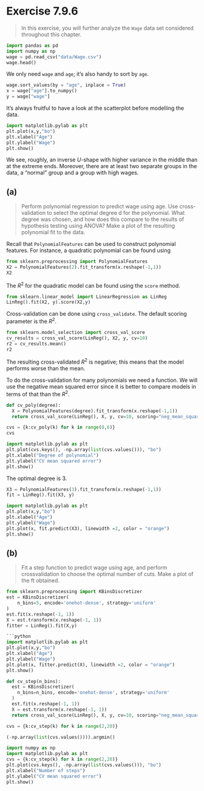 # Exercise 7.9.6
> In this exercise, you will further analyze the `Wage` data set considered throughout this chapter.

```python
import pandas as pd
import numpy as np
wage = pd.read_csv("data/Wage.csv")
wage.head()
```

We only need `wage` and `age`; it's also handy to sort by `age`.

```python
wage.sort_values(by = "age", inplace = True)
x = wage["age"].to_numpy()
y = wage["wage"]
```


It's always fruitful to have a look at the scatterplot before modelling the data.
```python
import matplotlib.pylab as plt
plt.plot(x,y,"bo")
plt.xlabel("Age")
plt.ylabel("Wage")
plt.show()
```
We see, roughly, an inverse $U$-shape with higher variance in the middle than at the extreme ends. Moreover, there are at least two separate groups in the data, a "normal" group and a group with high wages.

## (a)
> Perform polynomial regression to predict wage using age. Use cross-validation to select the optimal degree d for the polynomial. What degree was chosen, and how does this compare to the results of hypothesis testing using ANOVA? Make a plot of the resulting polynomial fit to the data.

Recall that `PolynomialFeatures` can be used to construct polynomial features. For instance, a quadratic polynomial can be found using
```python
from sklearn.preprocessing import PolynomialFeatures
X2 = PolynomialFeatures(2).fit_transform(x.reshape(-1,1))
X2
```

The $R^2$ for the quadratic model can be found using the `score` method.
```python
from sklearn.linear_model import LinearRegression as LinReg
LinReg().fit(X2, y).score(X2,y)
```
Cross-validation can be done using `cross_validate`. The default scoring parameter is the $R^2$.

```python
from sklearn.model_selection import cross_val_score
cv_results = cross_val_score(LinReg(), X2, y, cv=10)
r2 = cv_results.mean()
r2
```
The resulting cross-validated $R^2$ is negative; this means that the model performs worse than the mean.

To do the cross-validation for many polynomials we need a function. We will use the negative mean squared error since it is better to compare models in terms of that than the $R^2$.

```python
def cv_poly(degree):
  X = PolynomialFeatures(degree).fit_transform(x.reshape(-1,1))
  return cross_val_score(LinReg(), X, y, cv=10, scoring="neg_mean_squared_error").mean()
```

```python
cvs = {k:cv_poly(k) for k in range(0,6)}
cvs
```

```python
import matplotlib.pylab as plt
plt.plot(cvs.keys(), -np.array(list(cvs.values())), "bo")
plt.xlabel("Degree of polynomial")
plt.ylabel("CV mean squared error")
plt.show()
```

The optimal degree is 3. 

```python
X3 = PolynomialFeatures(3).fit_transform(x.reshape(-1,1))
fit = LinReg().fit(X3, y)
```

```python
import matplotlib.pylab as plt
plt.plot(x,y,"bo")
plt.xlabel("Age")
plt.ylabel("Wage")
plt.plot(x, fit.predict(X3), linewidth =2, color = "orange")
plt.show()
```

## (b)
> Fit a step function to predict wage using age, and perform crossvalidation to choose the optimal number of cuts. Make a plot of the ft obtained.

```python
from sklearn.preprocessing import KBinsDiscretizer
est = KBinsDiscretizer(
    n_bins=5, encode='onehot-dense', strategy='uniform'
)
est.fit(x.reshape(-1, 1))
X = est.transform(x.reshape(-1, 1))
fitter = LinReg().fit(X,y)
```

```python
```python
import matplotlib.pylab as plt
plt.plot(x,y,"bo")
plt.xlabel("Age")
plt.ylabel("Wage")
plt.plot(x, fitter.predict(X), linewidth =2, color = "orange")
plt.show()
```

```python
def cv_step(n_bins):
  est = KBinsDiscretizer(
    n_bins=n_bins, encode='onehot-dense', strategy='uniform'
  )
  est.fit(x.reshape(-1, 1))
  X = est.transform(x.reshape(-1, 1))
  return cross_val_score(LinReg(), X, y, cv=10, scoring="neg_mean_squared_error").mean()

cvs = {k:cv_step(k) for k in range(2,20)}
```


```python
(-np.array(list(cvs.values()))).argmin()
``` 

```python
import numpy as np
import matplotlib.pylab as plt
cvs = {k:cv_step(k) for k in range(2,20)}
plt.plot(cvs.keys(), -np.array(list(cvs.values())), "bo")
plt.xlabel("Number of steps")
plt.ylabel("CV mean squared error")
plt.show()
```